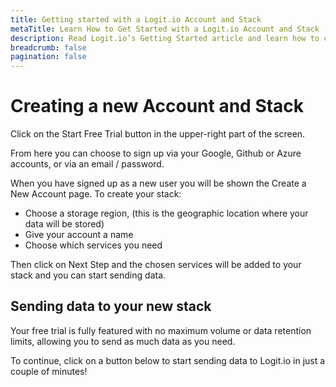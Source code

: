 ```yaml
---
title: Getting started with a Logit.io Account and Stack
metaTitle: Learn How to Get Started with a Logit.io Account and Stack
description: Read Logit.io’s Getting Started article and learn how to create a new user account and stack on the Logit.io platform
breadcrumb: false
pagination: false
---
```


# Creating a new Account and Stack

Click on the Start Free Trial button in the upper-right part of the screen.

From here you can choose to sign up via your Google, Github or Azure accounts, or via an email / password.

When you have signed up as a new user you will be shown the Create a New Account page. To create your stack:
- Choose a storage region, (this is the geographic location where your data will be stored)
- Give your account a name
- Choose which services you need

Then click on Next Step and the chosen services will be added to your stack and you can start sending data.

## Sending data to your new stack

<Callout type="info">
  Your free trial is fully featured with no maximum volume or data retention limits, allowing you to send as much data as you need.
</Callout>

To continue, click on a button below to start sending data to Logit.io in just a couple of minutes!

<Cards>
  <Card title="Send Logs" href="/log-management/getting-started" />
  <Card title="Send Metrics" href="/infrastructure-metrics/getting-started" />
  <Card title="Send Traces" href="/application-performance-monitoring/getting-started" />
  <Card title="Send Opensearch Logs" href="/opensearch/creating-opensearch-cluster" />
</Cards>